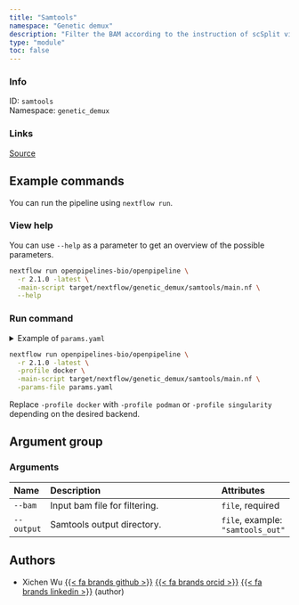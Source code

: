 ```yaml
---
title: "Samtools"
namespace: "Genetic demux"
description: "Filter the BAM according to the instruction of scSplit via Samtools."
type: "module"
toc: false
---
```


::: {.column-margin}

### Info

ID: `samtools`  
Namespace: `genetic_demux`

### Links
[Source](https://github.com/openpipelines-bio/openpipeline/blob/2.1.0/src/genetic_demux/samtools/config.vsh.yaml){.btn-action .btn-sm .btn-info .btn role="button"}

:::



## Example commands

You can run the pipeline using `nextflow run`.

### View help

You can use `--help` as a parameter to get an overview of the possible parameters.

```bash
nextflow run openpipelines-bio/openpipeline \
  -r 2.1.0 -latest \
  -main-script target/nextflow/genetic_demux/samtools/main.nf \
  --help
```

### Run command

<details>
<summary>Example of `params.yaml`</summary>
```yaml
# Arguments
bam: # please fill in - example: "path/to/file"
# output: "$id.$key.output"

# Nextflow input-output arguments
publish_dir: # please fill in - example: "output/"
# param_list: "my_params.yaml"
```
</details>

```bash
nextflow run openpipelines-bio/openpipeline \
  -r 2.1.0 -latest \
  -profile docker \
  -main-script target/nextflow/genetic_demux/samtools/main.nf \
  -params-file params.yaml
```

:::{.callout-note}
Replace `-profile docker` with `-profile podman` or `-profile singularity` depending on the desired backend.
:::

## Argument group

### Arguments

|Name       |Description                   |Attributes                        |
|:----------|:--------------------------------------------------|:--------------------|
|`--bam`    |Input bam file for filtering. |`file`, required                  |
|`--output` |Samtools output directory.    |`file`, example: `"samtools_out"` |

## Authors


  * Xichen Wu [{{< fa brands github >}}](https://github.com/wxicu) [{{< fa brands orcid >}}](https://orcid.org/0009-0008-2168-4508) [{{< fa brands linkedin >}}](https://linkedin.com/in/xichen-wu) (author)


